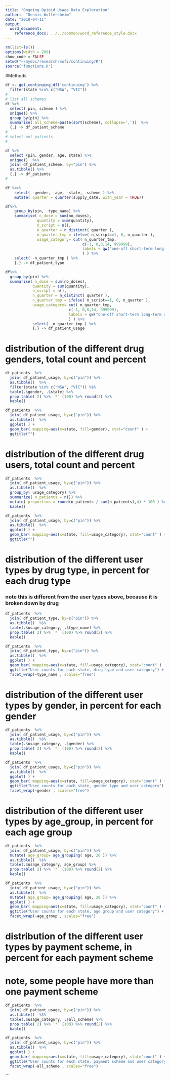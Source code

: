 ```yaml
---
title: "Ongoing Opioid Usage Data Exploration"
author:  "Dennis Wollersheim"
date: "2018-04-11"
output: 
  word_document:
    reference_docx: ../../common/word_reference_style.docx
---
```



```r
rm(list=ls())
options(width = 200)
show_code = FALSE
setwd("~/mydoc/research/mofi/continuing/R")
source("functions.R")
```
#Methods

```r

df <- get_continuing_df('continuing') %>%
  filter(state %in% c("NSW", "VIC"))
# 
# list all schemes
df %>% 
  select( pin, scheme ) %>%
  unique() %>%
  group_by(pin) %>% 
  summarise( all_scheme=paste(sort(scheme), collapse=','))  %>%
  {.} -> df_patient_scheme
#
# select out patients
#

df %>% 
  select (pin, gender, age, state) %>% 
  unique()  %>%
  join( df_patient_scheme, by="pin") %>%
  as.tibble() %>%
  {.} -> df_patients
#

df %<>% 
	select( -gender, -age, -state, -scheme ) %>%
	mutate( quarter = quarter(supply_date, with_year = TRUE))

```

<!---
	Patients who were dispensed at least in 15 quarters were identified as regular users.
Patients who were dispensed at least in 9 quarters were identified as long-term users.
Patients who were dispensed 1-8 quarters were identified as short-term users.
Patients who were dispensed just one occasion only were identified as one off users.
--->
```r

df%>%
	group_by(pin,  type_name) %>%
	summarise( n_dose = sum(no_doses),
			  quantity = sum(quantity),
			  n_script = n(),
			  n_quarter = n_distinct( quarter ),
			  n_quarter_tmp = ifelse( n_script==1, 0, n_quarter ),
			  usage_category= cut( n_quarter_tmp, 
								  c(-1, 0,8,14, 999999), 
								  labels = qw("one-off short-term long-term regular")
								  ) ) %>%
	select( -n_quarter_tmp ) %>%
	{.} -> df_patient_type

df%>%
  group_by(pin) %>%
  summarise( n_dose = sum(no_doses),
			quantity = sum(quantity),
			n_script = n(),
			n_quarter = n_distinct( quarter ),
			n_quarter_tmp = ifelse( n_script==1, 0, n_quarter ),
			usage_category= cut( n_quarter_tmp, 
							c(-1, 0,8,14, 999999), 
							labels = qw("one-off short-term long-term regular")
							) ) %>%
  			select( -n_quarter_tmp ) %>%
			{.} -> df_patient_usage

```

# distribution of the different drug genders, total count and percent
```r
df_patients  %>% 
  join( df_patient_usage, by=c("pin")) %>%
  as.tibble()  %>%
  filter(state %in% c("NSW", "VIC")) %$%
  table(.$gender, .$state) %>%
  prop.table( 2) %>% `*` (100) %>% round(2) %>%
  kable()

df_patients  %>% 
  join( df_patient_usage, by=c("pin")) %>%
  as.tibble()  %>%
  ggplot( ) + 
  geom_bar( mapping=aes(x=state, fill=gender), stat="count" ) + 
  ggtitle("") 

```


# distribution of the different drug users, total count and percent
```r
df_patients  %>% 
  join( df_patient_usage, by=c("pin")) %>%
  as.tibble()  %>%
  group_by( usage_category) %>%
  summarize( n_patients = n()) %>%
  mutate( proportion = round(n_patients / sum(n_patients),4) * 100 ) %>%
  kable()

df_patients  %>% 
  join( df_patient_usage, by=c("pin")) %>%
  as.tibble()  %>%
  ggplot( ) + 
  geom_bar( mapping=aes(x=state, fill=usage_category), stat="count" ) + 
  ggtitle("") 
```

# distribution of the different user types by drug type, in percent for each drug type
### note this is different from the user types above, because it is broken down by drug
```r
df_patients  %>% 
  join( df_patient_type, by=c("pin")) %>%
  as.tibble()  %$%
  table(.$usage_category, .$type_name) %>%
  prop.table( 2) %>% `*` (100) %>% round(2) %>%
  kable()

df_patients  %>% 
  join( df_patient_type, by=c("pin")) %>%
  as.tibble()  %>%
  ggplot( ) + 
  geom_bar( mapping=aes(x=state, fill=usage_category), stat="count" ) + 
  ggtitle("User counts for each state, drug type and user category") +
  facet_wrap(~type_name , scales="free") 
```

# distribution of the different user types by gender, in percent for each gender
```r
df_patients  %>% 
  join( df_patient_usage, by=c("pin")) %>%
  as.tibble()  %$%
  table(.$usage_category, .$gender) %>%
  prop.table( 2) %>% `*` (100) %>% round(2) %>%
  kable()

df_patients  %>% 
  join( df_patient_usage, by=c("pin")) %>%
  as.tibble()  %>%
  ggplot( ) + 
  geom_bar( mapping=aes(x=state, fill=usage_category), stat="count" ) + 
  ggtitle("User counts for each state, gender type and user category") +
  facet_wrap(~gender , scales="free") 

```

# distribution of the different user types by age_group, in percent for each age group
```r
df_patients  %>% 
  join( df_patient_usage, by=c("pin")) %>%
  mutate( age_group= age_grouping( age, 20 )) %>%
  as.tibble()  %$%
  table(.$usage_category, age_group) %>%
  prop.table( 2) %>% `*` (100) %>% round(2) %>%
  kable()

df_patients  %>% 
  join( df_patient_usage, by=c("pin")) %>%
  as.tibble()  %>%
  mutate( age_group= age_grouping( age, 20 )) %>%
  ggplot( ) + 
  geom_bar( mapping=aes(x=state, fill=usage_category), stat="count" ) + 
  ggtitle("User counts for each state, age group and user category") +
  facet_wrap(~age_group , scales="free") 
```

# distribution of the different user types by payment scheme, in percent for each payment scheme
# note, some people have more than one payment scheme
```r
df_patients  %>% 
  join( df_patient_usage, by=c("pin")) %>%
  as.tibble()  %$%
  table(.$usage_category, .$all_scheme) %>%
  prop.table( 2) %>% `*` (100) %>% round(2) %>%
  kable()

df_patients  %>% 
  join( df_patient_usage, by=c("pin")) %>%
  as.tibble()  %>%
  ggplot( ) + 
  geom_bar( mapping=aes(x=state, fill=usage_category), stat="count" ) + 
  ggtitle("User counts for each state, payment scheme and user category") +
  facet_wrap(~all_scheme , scales="free") 
```

```

